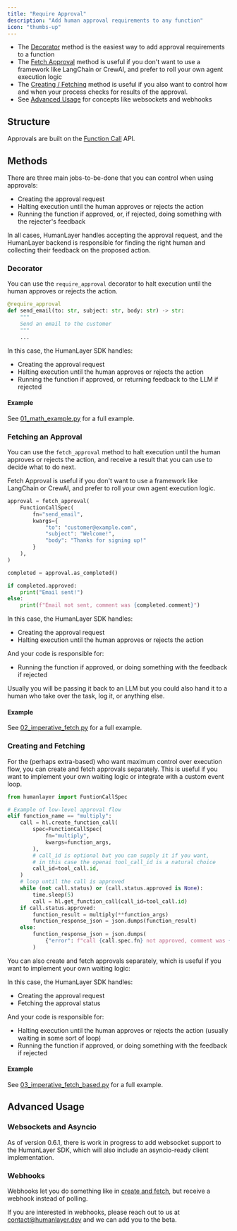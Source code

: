 ```yaml
---
title: "Require Approval"
description: "Add human approval requirements to any function"
icon: "thumbs-up"
---
```


- The [Decorator](#decorator) method is the easiest way to add approval requirements to a function
- The [Fetch Approval](#fetch-approval) method is useful if you don't want to use a framework like LangChain or CrewAI, and prefer to roll your own agent execution logic
- The [Creating / Fetching](#creating-and-fetching) method is useful if you also want to control how and when your process checks for results of the approval.
- See [Advanced Usage](#advanced-usage) for concepts like websockets and webhooks

## Structure

Approvals are built on the [Function Call](/api-reference/function-calls) API.

## Methods

There are three main jobs-to-be-done that you can control when using approvals:

- Creating the approval request
- Halting execution until the human approves or rejects the action
- Running the function if approved, or, if rejected, doing something with the rejecter's feedback

In all cases, HumanLayer handles accepting the approval request, and the HumanLayer backend is
responsible for finding the right human and collecting their feedback on the proposed action.

### Decorator

You can use the `require_approval` decorator to halt execution until the human approves or rejects the action.

```python
@require_approval
def send_email(to: str, subject: str, body: str) -> str:
    """
    Send an email to the customer
    """
    ...
```

In this case, the HumanLayer SDK handles:

- Creating the approval request
- Halting execution until the human approves or rejects the action
- Running the function if approved, or returning feedback to the LLM if rejected

#### Example

See [01_math_example.py](https://github.com/humanlayer/humanlayer/tree/main/examples/openai_client/01_math_example.py) for a full example.

### Fetching an Approval

You can use the `fetch_approval` method to halt execution until the human approves or rejects the action,
and receive a result that you can use to decide what to do next.

<Note type="tip">
  Fetch Approval is useful if you don't want to use a framework like LangChain
  or CrewAI, and prefer to roll your own agent execution logic.
</Note>

```python
approval = fetch_approval(
    FunctionCallSpec(
        fn="send_email",
        kwargs={
            "to": "customer@example.com",
            "subject": "Welcome!",
            "body": "Thanks for signing up!"
        }
    ),
)

completed = approval.as_completed()

if completed.approved:
    print("Email sent!")
else:
    print(f"Email not sent, comment was {completed.comment}")
```

In this case, the HumanLayer SDK handles:

- Creating the approval request
- Halting execution until the human approves or rejects the action

And your code is responsible for:

- Running the function if approved, or doing something with the feedback if rejected

Usually you will be passing it back to an LLM but you could also hand it to a human who take over the task, log it, or anything else.

#### Example

See [02_imperative_fetch.py](https://github.com/humanlayer/humanlayer/tree/main/examples/openai_client/02_imperative_fetch.py) for a full example.

### Creating and Fetching

For the (perhaps extra-based) who want maximum control over execution flow, you can create and fetch approvals separately.
This is useful if you want to implement your own waiting logic or integrate with a custom event loop.

```python
from humanlayer import FuntionCallSpec
```

```python
# Example of low-level approval flow
elif function_name == "multiply":
    call = hl.create_function_call(
        spec=FunctionCallSpec(
            fn="multiply",
            kwargs=function_args,
        ),
        # call_id is optional but you can supply it if you want,
        # in this case the openai tool_call_id is a natural choice
        call_id=tool_call.id,
    )
    # loop until the call is approved
    while (not call.status) or (call.status.approved is None):
        time.sleep(5)
        call = hl.get_function_call(call_id=tool_call.id)
    if call.status.approved:
        function_result = multiply(**function_args)
        function_response_json = json.dumps(function_result)
    else:
        function_response_json = json.dumps(
            {"error": f"call {call.spec.fn} not approved, comment was {call.status.comment}"}
        )
```

You can also create and fetch approvals separately, which is useful if you want to implement your own waiting logic:

In this case, the HumanLayer SDK handles:

- Creating the approval request
- Fetching the approval status

And your code is responsible for:

- Halting execution until the human approves or rejects the action (usually waiting in some sort of loop)
- Running the function if approved, or doing something with the feedback if rejected

#### Example

See [03_imperative_fetch_based.py](https://github.com/humanlayer/humanlayer/tree/main/examples/openai_client/03_imperative_fetch_based.py) for a full example.

## Advanced Usage

### Websockets and Asyncio

As of version 0.6.1, there is work in progress to add websocket support to the HumanLayer SDK, which will also include an asyncio-ready client implementation.

### Webhooks

Webhooks let you do something like in [create and fetch](#creating-and-fetching), but receive a webhook instead of polling.

If you are interested in webhooks, please reach out to us at contact@humanlayer.dev and we can add you to the beta.
